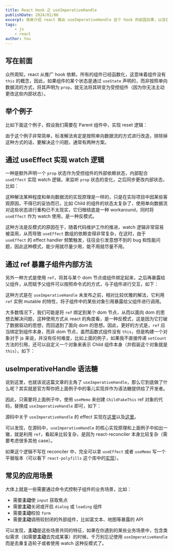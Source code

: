 ```yaml
---
title: React Hook 之 useImperativeHandle
publishDate: 2024/02/06
excerpt: 简单介绍 react 推出 useImperativeHandle 这个 hook 的前因后果，以及它的源码是怎样实现的。
tags: 
    - js
    - react
author: You
---
```


## 写在前面
众所周知，react 从推广 hook 依赖，所有的组件已经函数化，这意味着组件没有 `this` 的概念，因此，如果组件的某个状态是通过 `useState` 声明的，而非按照单向数据流的方式，将其声明为 `prop`，就无法将其转变为受控组件（因为你无法主动更改这些内部状态）。

## 举个例子
比如下面这个例子，假设我们需要在 Parent 组件中，实现 reset 逻辑：

<Example1 />

由于这个例子非常简单，标准解法肯定是按照单向数据流的方式进行改造，排除掉这种方式的话，要解决这个问题，通常有两种方案。

## 通过 useEffect 实现 watch 逻辑
一种是额外声明一个 `prop` 状态作为受控组件的外部依赖状态，内部配合 `useEffect` 实现 watch 逻辑，来监听 `prop` 状态的变化，之后同步更改内部状态，比如：

<Example2 />

这种解法某种程度和单向数据流的实现原理是一样的，只是在实际项目中因某些客观原因，不得已的妥协而已，比如 Child 的组件的状态太复杂了，使用单向数据流对这些状态进行重构已不太现实，它归根结底是一种 workaround，同时将 `useEffect` 作为 watch 使用，是一种反模式。

这种方法是反模式的原因在于，随着代码维护工作的推进，watch 逻辑非常容易被滥用，从而导致 `useEffect` 数组的依赖变得非常复杂，在这时，由于 `useEffect` 的 effect handler 频繁触发，往往会引发意想不到的 bug 和性能问题，因此这种模式，能少用就尽量少用，能不用就尽量不用。

## 通过 ref 暴露子组件内部方法
另外一种方式是使用 `ref`，将其与某个 dom 节点或组件绑定起来，之后再暴露给父组件，从而赋予父组件可以按照命令式的方式，与子组件进行交互，如下：

<Example3 />

这种方式是在 `useImperativeHandle` 未发布之前，相对比较优雅的解法，它利用 `ref` 实例 mutable 的特性，将子组件中的某些对象引用暴露给父组件进行调用。

大多数情况下，我们可能是将 `ref` 绑定到某个 dom 节点，从而以面向 dom 的思想去解决问题，这种使用方式从 react 的角度看，是一种反模式，这是因为它打破了数据驱动的思想，而回退到了面向 dom 的思想。因此，更好的方式是，`ref` 应当绑定到组件本身，而非 dom 节点，虽然函数式组件没有 `this`，但是构建一个对象对于 js 来说，并没有任何难度，比如上面的例子，如果我不直接传递 `setCount` 方法的引用，还可以自定义一个对象来表示 Child 组件本身（并假装这个对象就是 `this`），如下：

<Example4 />

## useImperativeHandle 语法糖
说到这里，也就该说这篇文章的主角了 `useImperativeHandle`，那么它到底做了什么呢？其实就是官方帮你把上面例子中的事儿实现并作为语法糖提供给了开发者。

因此，只需要将上面例子中，使用 `useMemo` 来创建 `ChildFakeThis` ref 对象的代码，替换成 `useImperativeHandle` 即可，如下：

<Example5 />

源码中关于 `useImperativeHandle` 的 effect 实现在[这里](https://github.com/facebook/react/blob/0a53c465743264d3b0544f4579f26c7b4a8053fb/packages/react-reconciler/src/ReactFiberHooks.js#L2513C10-L2513C32)以及[这里](https://github.com/facebook/react/blob/0a53c465743264d3b0544f4579f26c7b4a8053fb/packages/react-reconciler/src/ReactFiberHooks.js#L2543)。

可以发现，在源码中，`useImperativeHandle` 的核心实现原理和上面例子中如出一辙，就是利用 `ref`，看起来比较复杂，是因为 react-reconciler 本身比较复杂（需要考虑很多其他 case）。

如果这个逻辑不写在 reconciler 中，完全可以拿 `useEffect` 或者 `useMemo` 写一个平替版本（可以看下 `react-polyfills` 这个库中的[实现](https://github.com/kingback/react-polyfills/blob/d13438f41d8fbe48f869234d446fb1fb84d7ec93/packages/universal-polyfill-hooks/src/dispatcher.js#L110)）。

## 常见的应用场景
大体上就是一些需要通过命令式控制子组件的业务场景，比如：
* 需要**主动**使 `input` 获取焦点
* 需要**主动**关闭或开启 `dialog` 或 `loading` 组件
* 需要**主动**校验 `form`
* 需要**主动**调用较封闭的外部组件，比如富文本、地图等暴露的 API

可以发现，**主动**是这些场景共同的特征，如果在你遇到的某些业务场景中，包含类似需求（如需要**主动**去完成某事）的时候，千万别忘记使用 `useImperativeHandle` 而是去重复造轮子或者使用 watch 这种反模式了。